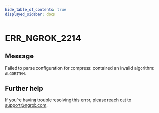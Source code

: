 ```yaml
---
hide_table_of_contents: true
displayed_sidebar: docs
---
```



# ERR_NGROK_2214

## Message

Failed to parse configuration for compress: contained an invalid algorithm: `ALGORITHM`.

<ErrorDetails error="err_ngrok_2214" />

## Further help

If you're having trouble resolving this error, please reach out to [support@ngrok.com](mailto:support@ngrok.com?subject=Help%20with%20ERR_NGROK_2214).
